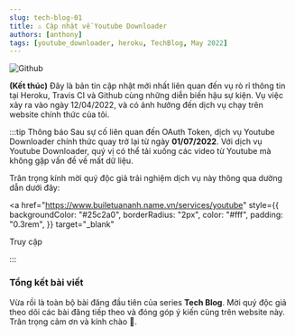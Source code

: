 ```yaml
---
slug: tech-blog-01
title: ⚠ Cập nhật về Youtube Downloader
authors: [anthony]
tags: [youtube_downloader, heroku, TechBlog, May 2022]
---
```



![Github](./partials/img/Github.png)

**(Kết thúc)** Đây là bản tin cập nhật mới nhất liên quan đến vụ rò rỉ thông tin tại Heroku, Travis CI và Github cùng những diễn biến hậu
sự kiện. Vụ việc xảy ra vào ngày 12/04/2022, và có ảnh hưởng đến dịch vụ chạy trên website chính thức của tôi.

:::tip Thông báo
Sau sự cố liên quan đến OAuth Token, dịch vụ Youtube Downloader chính thức quay trở lại từ ngày **01/07/2022**.
Với dịch vụ Youtube Downloader, quý vị có thể tải xuống các video từ Youtube mà không gặp vấn đề về mất dữ liệu.

Trân trọng kính mời quý độc giả trải nghiệm dịch vụ này thông qua dường dẫn dưới đây:

<a
  href="https://www.builetuananh.name.vn/services/youtube"
  style={{
    backgroundColor: "#25c2a0",
    borderRadius: "2px",
    color: "#fff",
    padding: "0.3rem",
  }}
  target="_blank"
>
  Truy cập
</a>

:::

<!-- truncate -->

<Tabs lazy>
  <TabItem value="news" label="Điểm tin" default>
    <News />
  </TabItem>
  <TabItem value="time" label="Sự kiện">
    <Timeline />
  </TabItem>
  <TabItem value="post" label="Hậu sự kiện">
    <PostEvent />
  </TabItem>
</Tabs>

### Tổng kết bài viết

Vừa rồi là toàn bộ bài đăng đầu tiên của series **Tech Blog**. Mời quý độc giả theo dõi các bài đăng
tiếp theo và đóng góp ý kiến cũng trên website này. Trân trọng cảm ơn và kính chào 👋.
